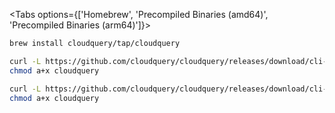 
<Tabs options={['Homebrew', 'Precompiled Binaries (amd64)', 'Precompiled Binaries (arm64)']}>
<Tab>

```bash copy
brew install cloudquery/tap/cloudquery
```

</Tab>

<Tab>

```bash copy
curl -L https://github.com/cloudquery/cloudquery/releases/download/cli-vVERSION_CLI/cloudquery_darwin_amd64 -o cloudquery
chmod a+x cloudquery
```

</Tab>

<Tab>

```bash copy
curl -L https://github.com/cloudquery/cloudquery/releases/download/cli-vVERSION_CLI/cloudquery_darwin_arm64 -o cloudquery
chmod a+x cloudquery
```

</Tab>

</Tabs>
